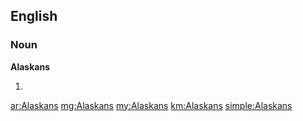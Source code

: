 ==English==

===Noun===
'''Alaskans'''

# {{plural of|Alaskan}}

[[ar:Alaskans]]
[[mg:Alaskans]]
[[my:Alaskans]]
[[km:Alaskans]]
[[simple:Alaskans]]